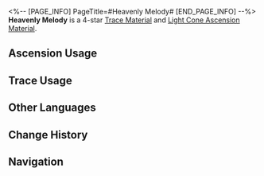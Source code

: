 <%-- [PAGE_INFO]
PageTitle=#Heavenly Melody#
[END_PAGE_INFO] --%>
{{Item Infobox
|id          = 110233
|image       = Item Heavenly Melody.png
|type        = Trace Material
|type2       = Light Cone Ascension Material
|invCategory = Upgrade Materials
|rarity      = 4
|effect      = 
|description = Symphonic movements from the cosmos. Used to level up Traces significantly for {{Color|h|Harmony}} characters.
|source1     = [[Calyx: The Reverie (Dreamscape)]]
|source2     = [[Omni-Synthesizer]] &mdash; Material Synthesis
|source3     = [[Omni-Synthesizer]] &mdash; Material Exchange
}}
{{Description|A piece of music scattered from order. It quietly echoes from beyond the heavens, drowned out by profound silence, like a lone star twinkling in a river of stars.<br /><br />''"No one feels it until it is forgotten by all ♬..."''}}
'''Heavenly Melody''' is a 4-star [[Trace Material]] and [[Light Cone Ascension Material]].

==Ascension Usage==
{{Ascension Usage}}

==Trace Usage==
{{Trace Usage}}

==Other Languages==
{{Other Languages
|en   = Heavenly Melody
|zhs  = 天外乐章
|zht  = 天外樂章
|ja   = 天外の楽章
|ko   = 천외의 악장
|es   = Movimiento celestial
|fr   = Mélodie céleste
|ru   = Небесная мелодия
|th   = Heavenly Melody
|vi   = Chương Nhạc Ngoài Bầu Trời
|de   = Himmlische Melodie
|id   = Heavenly Melody
|pt   = Melodia Celestial
}}

==Change History==
{{Change History|2.0}}

==Navigation==
{{Upgrade Material Navbox}}